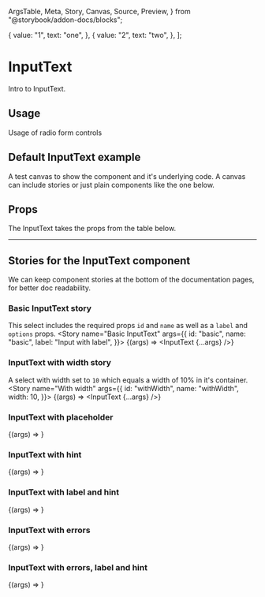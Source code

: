   ArgsTable,
  Meta,
  Story,
  Canvas,
  Source,
  Preview,
} from "@storybook/addon-docs/blocks";

<!-- TODO:  look at controls for width and change control to slider||range -->

<!-- Add options to pass in to options prop on the select input component -->
  {
    value: "1",
    text: "one",
  },
  {
    value: "2",
    text: "two",
  },
];

<!-- Add base Meta for each story,
     meta like args can be overridden at story level if required -->

<Meta title="Elements/InputText" component={InputText} />

<!--- Start content -->

# InputText
Intro to InputText.

## Usage
Usage of radio form controls

## Default InputText example
A test canvas to show the component and it's underlying code.
A canvas can include stories or just plain components like the one below.
<Canvas>
  <InputText label="A basic select" id="id" name="name" options={options} />
</Canvas>

## Props
<p>The InputText takes the props from the table below.</p>
<ArgsTable components={{ InputText: InputText }} />

<hr />

## Stories for the InputText component

We can keep component stories at the bottom of the documentation pages, for better doc readability.

### Basic InputText story
This select includes the required props `id` and `name` as well as a `label` and `options` props.
<Canvas>
  <Story name="Basic InputText"
    args={{
      id: "basic",
      name: "basic",
      label: "Input with label",
    }}>
    {(args) => <InputText {...args} />}
  </Story>
</Canvas>

### InputText with width story
A select with width set to `10` which equals a width of 10% in it's container.
<Canvas>
  <Story name="With width"
    args={{
      id: "withWidth",
      name: "withWidth",
      width: 10,
    }}>
    {(args) => <InputText {...args} />}
  </Story>
</Canvas>

### InputText with placeholder
<Canvas>
  <Story name="With placeholder"
    args={{
      id: "withplaceholder",
      name: "withplaceholder",
      placeholder: "Placeholder",
    }}>
    {(args) => <InputText {...args} />}
  </Story>
</Canvas>

### InputText with hint
<Canvas>
  <Story name="With hint"
    args={{
      id: "withhint",
      name: "withhint",
      hint: "Hint to help guide the user",
    }}>
    {(args) => <InputText {...args} />}
  </Story>
</Canvas>

### InputText with label and hint
<Canvas>
  <Story name="With hint and label"
    args={{
      id: "withhintandlabel",
      name: "withhintandlabel",
      label: "Text input label",
      hint: "Hint to help guide the user",
    }}>
    {(args) => <InputText {...args} />}
  </Story>
</Canvas>

### InputText with errors
<Canvas>
  <Story name="With errors"
    args={{
      id: "withhint",
      name: "withhint",
      hasError: true,
      errorMsg: "Error message",
    }}>
    {(args) => <InputText {...args} />}
  </Story>
</Canvas>

### InputText with errors, label and hint
<Canvas>
  <Story name="With errors, label and hint"
    args={{
      id: "withhint",
      name: "withhint",
      label: "Text input label",
      hint: "hint text to help guide users",
      hasError: true,
      errorMsg: "Error message",
    }}>
    {(args) => <InputText {...args} />}
  </Story>
</Canvas>